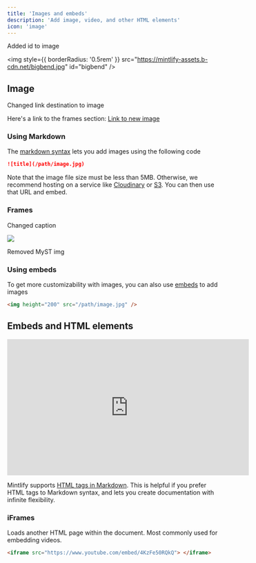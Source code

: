 ```yaml
---
title: 'Images and embeds'
description: 'Add image, video, and other HTML elements'
icon: 'image'
---
```


Added id to image

<img
  style={{ borderRadius: '0.5rem' }}
  src="https://mintlify-assets.b-cdn.net/bigbend.jpg"
  id="bigbend"
/>

## Image

Changed link destination to image

Here's a link to the frames section: [Link to new image](#asdfhgkjl)

### Using Markdown

The [markdown syntax](https://www.markdownguide.org/basic-syntax/#images) lets you add images using the following code

```md
![title](/path/image.jpg)
```

Note that the image file size must be less than 5MB. Otherwise, we recommend hosting on a service like [Cloudinary](https://cloudinary.com/) or [S3](https://aws.amazon.com/s3/). You can then use that URL and embed.

### Frames

Changed caption

<Frame caption="This is an image of Big Bend">
  <img
    src="https://mintlify-assets.b-cdn.net/bigbend.jpg"
    id="asdfhgkjl"
  />
</Frame>

Removed MyST img

### Using embeds

To get more customizability with images, you can also use [embeds](/writing-content/embed) to add images

```html
<img height="200" src="/path/image.jpg" />
```

## Embeds and HTML elements

<iframe
  width="560"
  height="315"
  src="https://www.youtube.com/embed/4KzFe50RQkQ"
  title="YouTube video player"
  frameBorder="0"
  allow="accelerometer; autoplay; clipboard-write; encrypted-media; gyroscope; picture-in-picture"
  allowFullScreen
  style={{ width: '100%', borderRadius: '0.5rem' }}
></iframe>

<br />

<Tip>

Mintlify supports [HTML tags in Markdown](https://www.markdownguide.org/basic-syntax/#html). This is helpful if you prefer HTML tags to Markdown syntax, and lets you create documentation with infinite flexibility.

</Tip>

### iFrames

Loads another HTML page within the document. Most commonly used for embedding videos.

```html
<iframe src="https://www.youtube.com/embed/4KzFe50RQkQ"> </iframe>
```

